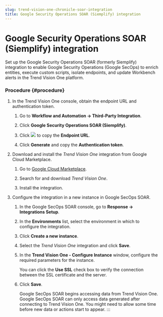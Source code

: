 ```yaml
---
slug: trend-vision-one-chronicle-soar-integration
title: Google Security Operations SOAR (Siemplify) integration
---
```

# Google Security Operations SOAR (Siemplify) integration

Set up the Google Security Operations SOAR (formerly Siemplify) integration to enable Google Security Operations (Google SecOps) to enrich entities, execute custom scripts, isolate endpoints, and update Workbench alerts in the Trend Vision One platform.

### Procedure {#procedure}

1.  In the Trend Vision One console, obtain the endpoint URL and authentication token.

    1.  Go to **Workflow and Automation → Third-Party Integration**.

    2.  Click **Google Security Operations SOAR (Siemplify)**.

    3.  Click ![](/images/dddna_summary_detection_copy=GUID-4DE35BE5-57A5-4919-BF9C-5EC95F9CA8FD=1=en-us=Low.webp) to copy the **Endpoint URL**.

    4.  Click **Generate** and copy the **Authentication token**.

2.  Download and install the *Trend Vision One* integration from Google Cloud Marketplace.

    1.  Go to [Google Cloud Marketplace](https://console.cloud.google.com/marketplace?pli=1).

    2.  Search for and download *Trend Vision One*.

    3.  Install the integration.

3.  Configure the integration in a new instance in Google SecOps SOAR.

    1.  In the Google SecOps SOAR console, go to **Response → Integrations Setup**.

    2.  In the **Environments** list, select the environment in which to configure the integration.

    3.  Click **Create a new instance**.

    4.  Select the *Trend Vision One* integration and click **Save**.

    5.  In the **Trend Vision One - Configure Instance** window, configure the required parameters for the instance.

        You can click the **Use SSL** check box to verify the connection between the SSL certificate and the server.

    6.  Click **Save**.

        Google SecOps SOAR begins accessing data from Trend Vision One. Google SecOps SOAR can only access data generated after connecting to Trend Vision One. You might need to allow some time before new data or actions start to appear.
:::
